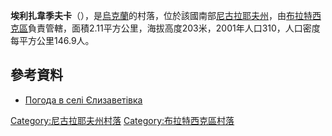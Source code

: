 {{coord|48|5|35|N|31|38|14|E|scale:100000|display=title}}

'''埃利扎韋季夫卡'''（{{lang-uk|Єлизаветівка}}），是[[烏克蘭|烏克蘭]]的村落，位於該國南部[[尼古拉耶夫州|尼古拉耶夫州]]，由[[布拉特西克區|布拉特西克區]]負責管轄，面積2.11平方公里，海拔高度203米，2001年人口310，人口密度每平方公里146.9人。

==參考資料==
* [http://weather.in.ua/ua/nikolaevskaja/7587 Погода в селі Єлизаветівка] {{Wayback|url=http://weather.in.ua/ua/nikolaevskaja/7587 |date=20160606113415 }}

[[Category:尼古拉耶夫州村落|Category:尼古拉耶夫州村落]]
[[Category:布拉特西克區村落|Category:布拉特西克區村落]]


{{Mykolaiv-geo-stub}}